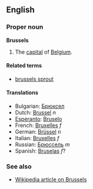 ==English==

===Proper noun===
'''Brussels'''

#The [[capital]] of [[Belgium]].

====Related terms====
*[[brussels sprout]]

====Translations====
*Bulgarian: [[Брюксел]]
*Dutch: [[Brussel]] ''n''
*[[Esperanto]]: [[Bruselo]]
*French: [[Bruxelles]] ''f''
*German: [[Brüssel]] ''n''
*Italian: [[Bruxelles]] ''f''
*Russian: [[Брюссель]] ''m''
*Spanish: [[Bruselas]] ''f''?

===See also===
*[[en:Brussels|Wikipedia article on Brussels]]
